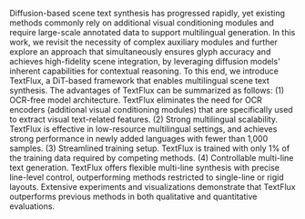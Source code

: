 Diffusion-based scene text synthesis has progressed rapidly, yet existing methods commonly rely on additional visual conditioning modules and require large-scale annotated data to support multilingual generation. 
In this work, we revisit the necessity of complex auxiliary modules and further explore an approach that simultaneously ensures glyph accuracy and achieves high-fidelity scene integration, by leveraging diffusion models' inherent capabilities for contextual reasoning.
To this end, we introduce TextFlux, a DiT-based framework that enables multilingual scene text synthesis.
The advantages of TextFlux can be summarized as follows:
(1) OCR-free model architecture. TextFlux eliminates the need for OCR encoders (additional visual conditioning modules) that are specifically used to extract visual text-related features.
(2) Strong multilingual scalability. TextFlux is effective in low-resource multilingual settings, and achieves strong performance in newly added languages with fewer than 1,000 samples.
(3) Streamlined training setup. TextFlux is trained with only 1\% of the training data required by competing methods.
(4) Controllable multi-line text generation. 
TextFlux offers flexible multi-line synthesis with precise line-level control, outperforming methods restricted to single-line or rigid layouts.
Extensive experiments and visualizations demonstrate that TextFlux outperforms previous methods in both qualitative and quantitative evaluations.


